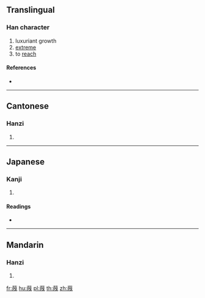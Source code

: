 {{character info/new}}
==Translingual==

===Han character===
{{Han char|rn=140|rad=艸|as=11|sn=17|four=44714|canj=TAIU}}

# luxuriant growth
# [[extreme]]
# to [[reach]]

====References====
* {{Han ref|kx=1053.230|dkj=31764|dj=1516.110|hdz=53280.170|uh=8507|ud=34055|bh=DFBD|bd=57277}}

----

==Cantonese==

===Hanzi===
{{yue-hanzi|jyut=|y=gei3}}

# {{defn|lang=yue|sort=艸11}}

----

==Japanese==

===Kanji===
{{ja-kanji|grade=|rs=艸11}}

# {{defn|lang=ja|sort=艸11}}

====Readings====
* {{ja-readings|on=[[きけ]] (kike)|kun=|nanori=}}

----

==Mandarin==

===Hanzi===
{{cmn-hanzi|pin=[[jì]] ([[ji4]])|wg=chi<sup>4</sup>}}

# {{defn|lang=cmn|sort=艸11}}

[[fr:蔇]]
[[hu:蔇]]
[[pl:蔇]]
[[th:蔇]]
[[zh:蔇]]
